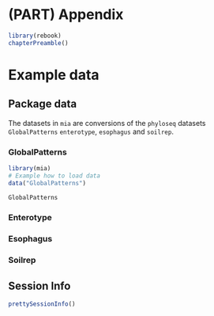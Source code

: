 # (PART) Appendix {-}

```r
library(rebook)
chapterPreamble()
```

# Example data {#example-data}

## Package data {#package-data}

The datasets in `mia` are conversions of the `phyloseq` datasets 
`GlobalPatterns` `enterotype`, `esophagus` and `soilrep`.

### GlobalPatterns

```r
library(mia)
# Example how to load data
data("GlobalPatterns")

GlobalPatterns
```

### Enterotype


### Esophagus


### Soilrep


## Session Info {-}

```r
prettySessionInfo()
```
